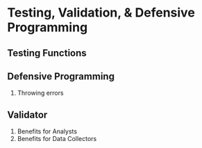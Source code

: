 Testing, Validation, & Defensive Programming {#testing-and-validation}
====================================

Testing Functions
------------------------------------

Defensive Programming
------------------------------------
1. Throwing errors

Validator
------------------------------------
1. Benefits for Analysts
1. Benefits for Data Collectors
